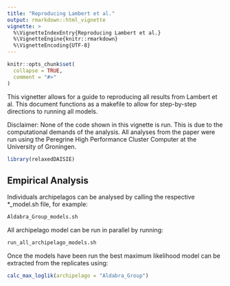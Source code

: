 ```yaml
---
title: "Reproducing Lambert et al."
output: rmarkdown::html_vignette
vignette: >
  %\VignetteIndexEntry{Reproducing Lambert et al.}
  %\VignetteEngine{knitr::rmarkdown}
  %\VignetteEncoding{UTF-8}
---
```


```r
knitr::opts_chunk$set(
  collapse = TRUE,
  comment = "#>"
)
```

This vignetter allows for a guide to reproducing all results from Lambert et al.
This document functions as a makefile to allow for step-by-step directions to
running all models.

Disclaimer: None of the code shown in this vignette is run. This is due to the 
computational demands of the analysis. All analyses from the paper were run
using the Peregrine High Performance Cluster Computer at the University of 
Groningen. 

```r
library(relaxedDAISIE)
```


## Empirical Analysis

Individuals archipelagos can be analysed by calling the respective
*_model.sh file, for example:

```bash
Aldabra_Group_models.sh
```

All archipelago model can be run in parallel by running:

```bash
run_all_archipelago_models.sh
```

Once the models have been run the best maximum likelihood model can be extracted
from the replicates using:

```r

calc_max_loglik(archipelago = "Aldabra_Group")
``` 

